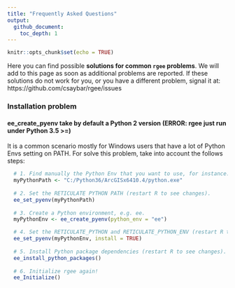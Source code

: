 ```yaml
---
title: "Frequently Asked Questions"
output: 
  github_document:
    toc_depth: 1
---
```


```r
knitr::opts_chunk$set(echo = TRUE)
```

Here you can find possible **solutions for common `rgee` problems**. We will add to this page as soon as additional problems are reported. If these solutions do not work for you, or you have a different problem, signal it at: https://github.com/csaybar/rgee/issues

### Installation problem

#### ee_create_pyenv take by default a Python 2 version (ERROR: rgee just run under Python 3.5 >=)

It is a common scenario mostly for Windows users that have a lot of Python Envs setting on PATH. For solve this problem, take into account the follows steps:

```r
  # 1. Find manually the Python Env that you want to use, for instance:
  myPythonPath <- "C:/Python36/ArcGISx6410.4/python.exe"
  
  # 2. Set the RETICULATE PYTHON PATH (restart R to see changes).
  ee_set_pyenv(myPythonPath)
  
  # 3. Create a Python environment, e.g. ee.
  myPythonEnv <- ee_create_pyenv(python_env = "ee")

  # 4. Set the RETICULATE_PYTHON and RETICULATE_PYTHON_ENV (restart R to see changes).
  ee_set_pyenv(myPythonEnv, install = TRUE)
  
  # 5. Install Python package dependencies (restart R to see changes).
  ee_install_python_packages()
  
  # 6. Initialize rgee again!
  ee_Initialize()
```  
